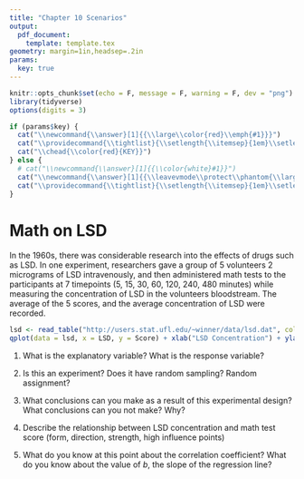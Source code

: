 ```yaml
---
title: "Chapter 10 Scenarios"
output: 
  pdf_document:
    template: template.tex
geometry: margin=1in,headsep=.2in
params:
  key: true
---
```



```r
knitr::opts_chunk$set(echo = F, message = F, warning = F, dev = "png")
library(tidyverse)
options(digits = 3)
```

```r
if (params$key) {
  cat("\\newcommand{\\answer}[1]{{\\large\\color{red}\\emph{#1}}}")
  cat("\\providecommand{\\tightlist}{\\setlength{\\itemsep}{1em}\\setlength{\\parskip}{0pt}}")
  cat("\\chead{\\color{red}{KEY}}")
} else {
  # cat("\\newcommand{\\answer}[1]{{\\color{white}#1}}") 
  cat("\\newcommand{\\answer}[1]{{\\leavevmode\\protect\\phantom{\\large #1}}}")
  cat("\\providecommand{\\tightlist}{\\setlength{\\itemsep}{1em}\\setlength{\\parskip}{0pt}}")
}

``` 


# Math on LSD

In the 1960s, there was considerable research into the effects of drugs such as LSD. In one experiment, researchers gave a group of 5 volunteers 2 micrograms of LSD intravenously, and then administered math tests to the participants at 7 timepoints (5, 15, 30, 60, 120, 240, 480 minutes) while measuring the concentration of LSD in the volunteers bloodstream. The average of the 5 scores, and the average concentration of LSD were recorded. 

```r
lsd <- read_table("http://users.stat.ufl.edu/~winner/data/lsd.dat", col_names = c("LSD", "Score"))
qplot(data = lsd, x = LSD, y = Score) + xlab("LSD Concentration") + ylab("Math Test Score")
```

1. What is the explanatory variable? What is the response variable?    
\longanswer\answer{The explanatory variable is average LSD concentration in the bloodstream across subjects. The response variable is average math test score.}

2. Is this an experiment? Does it have random sampling? Random assignment?        
\longanswer[8em]\answer{This is an experiment, because researchers are intervening and assigning treatments to participants. It does not have random sampling (the participants are volunteers). It also does not have random assignment - while the researchers are assigning treatments (LSD injection, observation intervals) they do not control the LSD concentration directly, so they are not assigning levels of the explanatory variable to the response variable.}

3. What conclusions can you make as a result of this experimental design? What conclusions can you not make? Why?    
\longanswer[8em]\answer{We cannot make causal inferences (because we lack random assignment). We can argue for generalizing this result to the population, with the argument that LSD concentration would be expected to decrease similarly in all humans with normal metabolisms, but we have to make the argument - it is not a given that our sample generalizes to our population because we do not have a random sample of the population.}

4. Describe the relationship between LSD concentration and math test score (form, direction, strength, high influence points)    
\longanswer[4em]\answer{There is a negative linear relationship between LSD concentration and math test score; while it is difficult to determine the strength because there are only 7 points, it does appear that most of the points lie very close to the imaginary line of best fit. There are no high influence points (there are only 7 points, so that isn't remarkable).} 

5. What do you know at this point about the correlation coefficient? What do you know about the value of $b$, the slope of the regression line?    
\longanswer[4em]\answer{The direction of the relationship is negative, which means that the correlation coefficient, $r$, as well as the slope}
